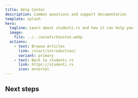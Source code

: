 ```yaml
---
title: Help Center
description: Common questions and support documentation
template: splash
hero:
  tagline: Learn about studenti.rs and how it can help you
  image:
    file: ../../assets/houston.webp
  actions:
    - text: Browse Articles
      link: /start/introduction/
      variant: primary
    - text: Back to studenti.rs
      link: https://studenti.rs
      icon: external
---
```



## Next steps

<CardGrid stagger>
  <LinkCard
    title="Getting Started"
    description="Learn more about studenti.rs platform"
    href="/start/introduction"
  />
  <LinkCard
    title="Uploading"
    description="DOs and DON'Ts for content uploading"
    href="/uploading/accepted-documents"
  />
  <LinkCard
    title="Copyright"
    description="Learn more about studenti.rs platform"
    href="/copyright/what-is-copyright"
  />
  <LinkCard
    title="Support"
    description="We document a lot. In case we missed something - get in touch!"
    href="/support/help"
  />
</CardGrid>
